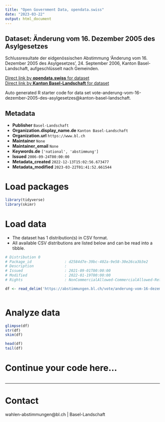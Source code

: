 ```yaml
---
title: "Open Government Data, opendata.swiss"
date: "2023-03-22"
output: html_document
---
```


## Dataset: Änderung vom 16. Dezember 2005 des Asylgesetzes

Schlussresultate der eidgenössischen Abstimmung 'Änderung vom 16. Dezember 2005 des Asylgesetzes', 24. September 2006, Kanton Basel-Landschaft, aufgeschlüsselt nach Gemeinden.

[Direct link by **opendata.swiss** for dataset](https://opendata.swiss/de/dataset/anderung-vom-16-dezember-2005-des-asylgesetzes)<br>
[Direct link by **Kanton Basel-Landschaft** for dataset](https://abstimmungen.bl.ch/vote/anderung-vom-16-dezember-2005-des-asylgesetzes/data)

Auto generated R starter code for data set vote-anderung-vom-16-dezember-2005-des-asylgesetzes@kanton-basel-landschaft.

## Metadata

- **Publisher** `Basel-Landschaft`
- **Organization.display_name.de** `Kanton Basel-Landschaft`
- **Organization.url** `https://www.bl.ch`
- **Maintainer** `None`
- **Maintainer_email** `None`
- **Keywords.de** `['national', 'abstimmung']`
- **Issued** `2006-09-24T00:00:00`
- **Metadata_created** `2022-12-13T15:02:56.673477`
- **Metadata_modified** `2023-03-22T01:41:52.661544`


# Load packages

```r

library(tidyverse)
library(skimr)

```

# Load data

-   The dataset has 1 distribution(s) in CSV format.
-   All available CSV distributions are listed below and can be read into a tibble.

```r

# Distribution 0
# Package_id               : d2584d7e-39bc-402a-9e58-30e26ca3b3e2
# Description              : 
# Issued                   : 2021-09-01T00:00:00
# Modified                 : 2022-01-19T00:00:00
# Rights                   : NonCommercialAllowed-CommercialAllowed-ReferenceRequired

df <- read_delim('https://abstimmungen.bl.ch/vote/anderung-vom-16-dezember-2005-des-asylgesetzes/data-csv')



```

# Analyze data

```r

glimpse(df)
str(df)
skim(df)

head(df)
tail(df)

```

# Continue your code here...

```r

```

------------------------------------------------------------------------

# Contact

wahlen-abstimmungen@bl.ch | Basel-Landschaft
